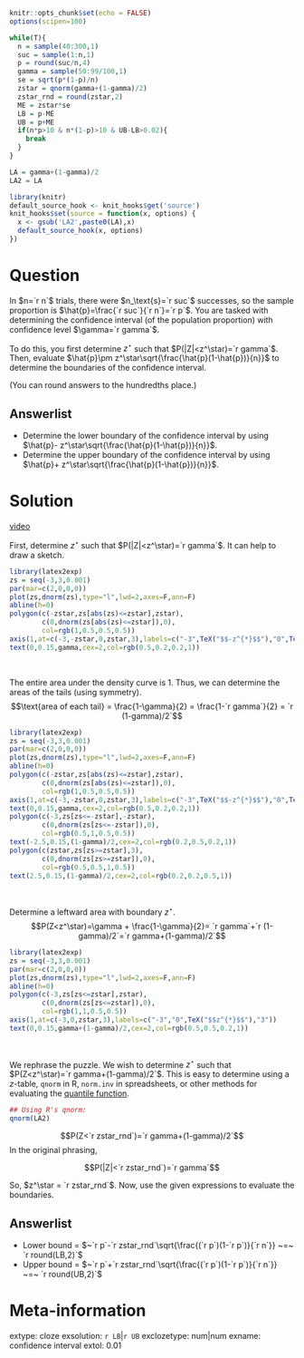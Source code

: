 ```r
knitr::opts_chunk$set(echo = FALSE)
options(scipen=100)

while(T){
  n = sample(40:300,1)
  suc = sample(1:n,1)
  p = round(suc/n,4)
  gamma = sample(50:99/100,1)
  se = sqrt(p*(1-p)/n)
  zstar = qnorm(gamma+(1-gamma)/2)
  zstar_rnd = round(zstar,2)
  ME = zstar*se
  LB = p-ME
  UB = p+ME
  if(n*p>10 & n*(1-p)>10 & UB-LB>0.02){
    break
  }
}

LA = gamma+(1-gamma)/2
LA2 = LA

library(knitr)
default_source_hook <- knit_hooks$get('source')
knit_hooks$set(source = function(x, options) {
  x <- gsub('LA2',paste0(LA),x)
  default_source_hook(x, options)
})
```

Question
========

In $n=`r n`$ trials, there were $n_\text{s}=`r suc`$ successes, so the sample proportion is $\hat{p}=\frac{`r suc`}{`r n`}=`r p`$. You are tasked with determining the confidence interval (of the population proportion) with confidence level $\gamma=`r gamma`$.

To do this, you first determine $z^\star$ such that $P(|Z|<z^\star)=`r gamma`$. Then, evaluate $\hat{p}\pm z^\star\sqrt{\frac{\hat{p}(1-\hat{p})}{n}}$ to determine the boundaries of the confidence interval.

(You can round answers to the hundredths place.)

Answerlist
--------
* Determine the lower boundary of the confidence interval by using $\hat{p}- z^\star\sqrt{\frac{\hat{p}(1-\hat{p})}{n}}$.
* Determine the upper boundary of the confidence interval by using $\hat{p}+ z^\star\sqrt{\frac{\hat{p}(1-\hat{p})}{n}}$.


Solution
========

[video](https://vimeo.com/531948610){target="_blank"}

First, determine $z^\star$ such that $P(|Z|<z^\star)=`r gamma`$. It can help to draw a sketch.

```r
library(latex2exp)
zs = seq(-3,3,0.001)
par(mar=c(2,0,0,0))
plot(zs,dnorm(zs),type="l",lwd=2,axes=F,ann=F)
abline(h=0)
polygon(c(-zstar,zs[abs(zs)<=zstar],zstar),
        c(0,dnorm(zs[abs(zs)<=zstar]),0),
        col=rgb(1,0.5,0.5,0.5))
axis(1,at=c(-3,-zstar,0,zstar,3),labels=c("-3",TeX("$$-z^{*}$$"),"0",TeX("$$z^{*}$$"),"3"))
text(0,0.15,gamma,cex=2,col=rgb(0.5,0.2,0.2,1))
```
\

The entire area under the density curve is 1. Thus, we can determine the areas of the tails (using symmetry).
$$\text{area of each tail} = \frac{1-\gamma}{2} = \frac{1-`r gamma`}{2} = `r (1-gamma)/2`$$

```r
library(latex2exp)
zs = seq(-3,3,0.001)
par(mar=c(2,0,0,0))
plot(zs,dnorm(zs),type="l",lwd=2,axes=F,ann=F)
abline(h=0)
polygon(c(-zstar,zs[abs(zs)<=zstar],zstar),
        c(0,dnorm(zs[abs(zs)<=zstar]),0),
        col=rgb(1,0.5,0.5,0.5))
axis(1,at=c(-3,-zstar,0,zstar,3),labels=c("-3",TeX("$$-z^{*}$$"),"0",TeX("$$z^{*}$$"),"3"))
text(0,0.15,gamma,cex=2,col=rgb(0.5,0.2,0.2,1))
polygon(c(-3,zs[zs<=-zstar],-zstar),
        c(0,dnorm(zs[zs<=-zstar]),0),
        col=rgb(0.5,1,0.5,0.5))
text(-2.5,0.15,(1-gamma)/2,cex=2,col=rgb(0.2,0.5,0.2,1))
polygon(c(zstar,zs[zs>=zstar],3),
        c(0,dnorm(zs[zs>=zstar]),0),
        col=rgb(0.5,0.5,1,0.5))
text(2.5,0.15,(1-gamma)/2,cex=2,col=rgb(0.2,0.2,0.5,1))
```
\

Determine a leftward area with boundary $z^\star$.
$$P(Z<z^\star)=\gamma + \frac{1-\gamma}{2}= `r gamma`+`r (1-gamma)/2`=`r gamma+(1-gamma)/2`$$

```r
library(latex2exp)
zs = seq(-3,3,0.001)
par(mar=c(2,0,0,0))
plot(zs,dnorm(zs),type="l",lwd=2,axes=F,ann=F)
abline(h=0)
polygon(c(-3,zs[zs<=zstar],zstar),
        c(0,dnorm(zs[zs<=zstar]),0),
        col=rgb(1,1,0.5,0.5))
axis(1,at=c(-3,0,zstar,3),labels=c("-3","0",TeX("$$z^{*}$$"),"3"))
text(0,0.15,gamma+(1-gamma)/2,cex=2,col=rgb(0.5,0.5,0.2,1))
```
\

We rephrase the puzzle. We wish to determine $z^\star$ such that $P(Z<z^\star)=`r gamma+(1-gamma)/2`$. This is easy to determine using a $z$-table, `qnorm` in R, `norm.inv` in spreadsheets, or other methods for evaluating the [quantile function](https://en.wikipedia.org/wiki/Normal_distribution#Quantile_function){target="blank"}.

```r
## Using R's qnorm:
qnorm(LA2)
```

$$P(Z<`r zstar_rnd`)=`r gamma+(1-gamma)/2`$$
In the original phrasing,

$$P(|Z|<`r zstar_rnd`)=`r gamma`$$

So, $z^\star = `r zstar_rnd`$. Now, use the given expressions to evaluate the boundaries.


Answerlist
--------
* Lower bound = $~`r p`-`r zstar_rnd`\sqrt{\frac{(`r p`)(1-`r p`)}{`r n`}} ~=~ `r round(LB,2)`$
* Upper bound = $~`r p`+`r zstar_rnd`\sqrt{\frac{(`r p`)(1-`r p`)}{`r n`}} ~=~ `r round(UB,2)`$


Meta-information
================
extype: cloze
exsolution: `r LB`|`r UB`
exclozetype: num|num
exname: confidence interval
extol: 0.01

